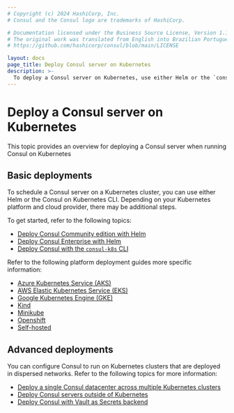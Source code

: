 ```yaml
---
# Copyright (c) 2024 HashiCorp, Inc.
# Consul and the Consul logo are trademarks of HashiCorp.

# Documentation licensed under the Business Source License, Version 1.1.
# The original work was translated from English into Brazilian Portuguese.
# https://github.com/hashicorp/consul/blob/main/LICENSE

layout: docs
page_title: Deploy Consul server on Kubernetes
description: >-
  To deploy a Consul server on Kubernetes, use either Helm or the `consul-k8s` CLI to schedule the server. Learn about additional steps for deploying a Consul server to different Kubernetes platforms.
---
```


# Deploy a Consul server on Kubernetes

This topic provides an overview for deploying a Consul server when running Consul on Kubernetes

## Basic deployments

To schedule a Consul server on a Kubernetes cluster, you can use either Helm or the Consul on Kubernetes CLI. Depending on your Kubernetes platform and cloud provider, there may be additional steps.

To get started, refer to the following topics:

- [Deploy Consul Community edition with Helm](/consul/docs/deploy/server/k8s/helm)
- [Deploy Consul Enterprise with Helm](/consul/docs/deploy/server/k8s/enterprise)
- [Deploy Consul with the `consul-k8s` CLI](/consul/docs/deploy/server/k8s/consul-k8s)

Refer to the following platform deployment guides more specific information:

- [Azure Kubernetes Service (AKS)](/consul/docs/deploy/server/k8s/platform/aks)
- [AWS Elastic Kubernetes Service (EKS)](/consul/docs/deploy/server/k8s/platform/eks)
- [Google Kubernetes Engine (GKE)](/consul/docs/deploy/server/k8s/platform/gke)
- [Kind](/consul/docs/deploy/server/k8s/platform/kind)
- [Minikube](/consul/docs/deploy/server/k8s/platform/minikube)
- [Openshift](/consul/docs/deploy/server/k8s/platform/openshift)
- [Self-hosted](/consul/docs/deploy/server/k8s/platform/self-hosted)

## Advanced deployments

You can configure Consul to run on Kubernetes clusters that are deployed in dispersed networks. Refer to the following topics for more information:

- [Deploy a single Consul datacenter across multiple Kubernetes clusters](/consul/docs/deploy/server/k8s/multi-cluster)
- [Deploy Consul servers outside of Kubernetes](/consul/docs/deploy/server/k8s/external)
- [Deploy Consul with Vault as Secrets backend](/consul/docs/deploy/server/k8s/vault)
